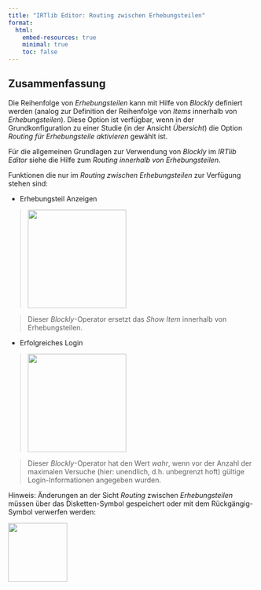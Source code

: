 ```yaml
---
title: "IRTlib Editor: Routing zwischen Erhebungsteilen"
format:
  html:
    embed-resources: true
    minimal: true 
    toc: false
---
```


## Zusammenfassung

Die Reihenfolge von *Erhebungsteilen* kann mit Hilfe von *Blockly* definiert werden (analog zur Definition der Reihenfolge von *Items* innerhalb von *Erhebungsteilen*). Diese Option ist verfügbar, wenn in der Grundkonfiguration zu einer Studie (in der Ansicht *Übersicht*) die Option *Routing für Erhebungsteile aktivieren* gewählt ist. 

Für die allgemeinen Grundlagen zur Verwendung von *Blockly* im *IRTlib Editor* siehe die Hilfe zum *Routing innerhalb von Erhebungsteilen*.

Funktionen die nur im *Routing zwischen Erhebungsteilen* zur Verfügung stehen sind:


* Erhebungsteil Anzeigen

> ![](img/screenshot-blockly-request-study-part-01-DEU.png){width="200"}

> Dieser *Blockly*-Operator ersetzt das *Show Item* innerhalb von Erhebungsteilen.

* Erfolgreiches Login

> ![](img/screenshot-blockly-check-login-infinite-study-part-01-DEU.png){width="200"}

> Dieser *Blockly*-Operator hat den Wert *wahr*, wenn vor der Anzahl der maximalen Versuche (hier: unendlich, d.h. unbegrenzt hoft) gültige Login-Informationen angegeben wurden.

Hinweis: Änderungen an der Sicht *Routing* zwischen *Erhebungsteilen* müssen über das Disketten-Symbol gespeichert oder mit dem Rückgängig-Symbol verwerfen werden:

![](img/screenshot-icons-undo-and-save-01.png){width="120" fig-align="left"}
